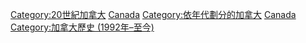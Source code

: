 [[Category:20世紀加拿大|Category:20世紀加拿大]]
[[Category:1990年代各國|Canada]]
[[Category:依年代劃分的加拿大|Category:依年代劃分的加拿大]]
[[Category:1990年代北美洲|Canada]]
[[Category:加拿大歷史_(1992年–至今)|Category:加拿大歷史 (1992年–至今)]]